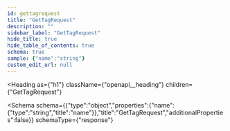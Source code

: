 ```yaml
---
id: gettagrequest
title: "GetTagRequest"
description: ""
sidebar_label: "GetTagRequest"
hide_title: true
hide_table_of_contents: true
schema: true
sample: {"name":"string"}
custom_edit_url: null
---
```



<Heading
  as={"h1"}
  className={"openapi__heading"}
  children={"GetTagRequest"}
>
</Heading>





<Schema
  schema={{"type":"object","properties":{"name":{"type":"string","title":"name"}},"title":"GetTagRequest","additionalProperties":false}}
  schemaType={"response"}
>
  
</Schema>
            